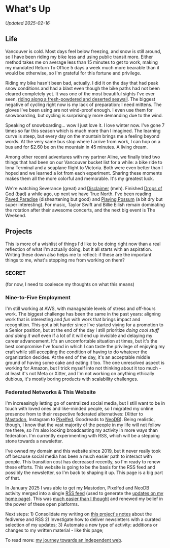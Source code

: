 # What's Up

_Updated 2025-02-16_

## Life

Vancouver is cold. Most days feel below freezing, and snow is still around, so I
have been riding my bike less and using public transit more. Either method takes
me on average less than 15 minutes to get to work, making my mandated Return To
Office 5 days a week much more bearable than it would be otherwise, so I'm
grateful for this fortune and privilege.

Riding my bike hasn't been bad, actually. I did it on the day that had peak snow
conditions and had a blast even though the bike paths had not been cleared
completely yet. It was one of the most beautiful sights I've ever seen, [riding
along a fresh-powdered and deserted seawall][snow-cycling]. The biggest negative
of cycling right now is my lack of preparation: I need mittens. The gloves I've
been using are not wind-proof enough. I even use them for snowboarding, but
cycling is surprisingly more demanding due to the wind.

[snow-cycling]: https://pxlfd.ca/i/web/post/792588034524958505

Speaking of snowboarding... wow I just love it. I love winter now. I've gone 7
times so far this season which is much more than I imagined. The learning curve
is steep, but every day on the mountain brings me a feeling beyond words. At the
very same bus stop where I arrive from work, I can hop on a bus and for $2.60 be
on the mountain in 45 minutes. A living dream.

Among other recent adventures with my partner Aline, we finally tried two things
that had been on our Vancouver bucket list for a while: a bike ride to Iona
Terminal and a seaplane flight to Victoria. Both were even better than I hoped
and we learned a lot from each experiment. Sharing these moments makes them all
the more colorful and memorable. It's my greatest luck.

We're watching Severance (great) and [Disclaimer][disc] (meh). Finished [Drops
of God][dog] (bad) a while ago, up next we have True North. I've been reading
[Paved Paradise][pp] (disheartening but good) and [Playing Possum][pps] (a bit
dry but super interesting). For music, Taylor Swift and Billie Eilish remain
dominating the rotation after their awesome concerts, and the next big event is
The Weekend.

[disc]: https://neodb.social/tv/season/6d3XZOiiiuuiHERDMSrBJh
[dog]: https://neodb.social/tv/6VZQXtGpHKPRLjsnLagZEb
[pp]: https://neodb.social/book/2tLqcslB6PRlvHLynRfP1t
[pps]: https://neodb.social/book/77foTxelPVvkedcPcgl1ZM

## Projects

This is more of a wishlist of things I'd like to be doing right now than a real
reflection of what I'm actually doing, but it all starts with an aspiration.
Writing these down also helps me to reflect: if these are the important things
to me, what's stopping me from working on them?

### SECRET

(for now, I need to coalesce my thoughts on what this means)

### Nine-to-Five Employment

I'm still working at AWS, with manageable levels of stress and off-hours work.
The biggest challenge has been the same in the past years: aligning work that is
interesting and _fun_ with work that brings impact and recognition. This got a
bit harder since I've started viying for a promotion to a Senior position, but
at the end of the day I still prioritize _doing cool stuff and doing it well_
even if a lot of it will end up invisible and delaying my career advancement.
It's an uncomfortable situation at times, but it's the best compromise I've
found in which I can taste the privilege of enjoying my craft while still
accepting the condition of having to do whatever the organization decides. At
the end of the day, it's an acceptable middle ground of having some cake and
eating it too. The one unresolved aspect is working for Amazon, but I trick
myself into not thinking about it too much - at least it's not Meta or Xitter,
and I'm not working on anything ethically dubious, it's mostly boring products
with scalability challenges.

### Federated Networks & This Website

I'm increasingly letting go of centralized social media, but I still want to be
in touch with loved ones and like-minded people, so I migrated my online
presence from to their respective federated alternatives: (Xitter to
[Mastodon][], Instagram to [Pixelfed][], Goodreads to [NeoDB][]). Being
realistic, though, I know that the vast majority of the people in my life will
not follow me there, so I'm also looking broadcasting my activity in more ways
than federation. I'm currently experimenting with RSS, which will be a stepping
stone towards a newsletter.

[Mastodon]: https://mastodon.social/@villasbc
[Pixelfed]: http://pxlfd.ca/users/victor
[NeoDB]: http://neodb.social/users/villasv/

I've owned my domain and this website since 2019, but it never really took off
because social media has been a much easier path to interact with people. This
transition cost has decreased recently, so I'm ready to renew these efforts.
This website is going to be the basis for the RSS feed and possibly the
newsletter, so I'm back to shaping it up. This page is a big part of that.

In January 2025 I was able to get my Mastodon, Pixelfed and NeoDB activity
merged into a single [RSS feed](/feed.xml) (used to generate the [updates on my
home page](/)). This was [much easier than I thought][generate-rss] and renewed
my belief in the power of these open platforms.

[generate-rss]: https://github.com/villasv/villasv.github.io/blob/main/scripts/generate-rss.js

Next steps: 1) Consolidate my writing on [this project's notes][indieweb] about
the fediverse and RSS 2) Investigate how to deliver newsletters with a curated
selection of my updates; 3) Automate a new type of activity: additions or
changes to my written material - like this page;

To read more: [my journey towards an independent web][indieweb].

[indieweb]: /notes/tech/www
